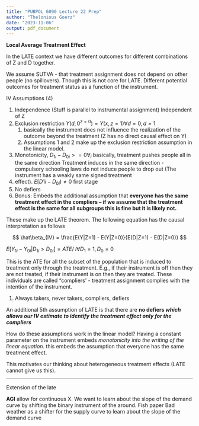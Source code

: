```yaml
---
title: "PUBPOL 6090 Lecture 22 Prep"
author: "Thelonious Goerz"
date: "2023-11-06"
output: pdf_document
---
```


**Local Average Treatment Effect**

In the LATE context we have different outcomes for different combinations of Z and D together.

We assume SUTVA - that treatment assignment does not depend on other people (no spillovers). Though this is not core for LATE. Different potential outcomes for treatment status as a function of the instrument.

IV Assumptions (4)

1.  Independence (Stuff is parallel to instrumental assignment) Independent of Z
2.  Exclusion restriction $Y(d,0^{z=0}) = Y(x,z=1) \forall d=0,d=1$
    1.  basically the instrument does not influence the realization of the outcome beyond the treatment (Z has no direct causal effect on Y)
    2.  Assumptions 1 and 2 make up the exclusion restriction assumption in the linear model.
3.  Monotonicity, $D_{1i} - D_{0i} >= 0 \forall_i$ basically, treatment pushes people all in the same direction Treatment induces in the same direction - compulsory schooling laws do not induce people to drop out (The instrument has a weakly same signed treatment
4.  effect). $E[D{1i} - D_{0i}) \neq 0$ first stage
5.  No defiers
6.  Bonus: Embeds the additional assumption that **everyone has the same treatment effect in the compliers -- if we assume that the treatment effect is the same for all subgroups this is fine but it is likely not.**

These make up the LATE theorem. The following equation has the causal interpretation as follows

$$
\hat\beta_{IV} = \frac{E(Y|Z=1) - E(Y|Z=0)}{E(D|Z=1) - E(D|Z=0)}
$$

$E[Y_{1i}- Y_{0i} |D_{1i} > D_{0i}] = ATE / \ i \forall D_1 =1,D_0 = 0$

This is the ATE for all the subset of the population that is induced to treatment only through the treatment. E.g., if their instrument is off then they are not treated, if their instrument is on then they are treated. These individuals are called "compliers' - treatment assignment complies with the intention of the instrument.

1.  Always takers, never takers, compliers, defiers

An additional 5th assumption of LATE is that there are **no defiers *which allows our IV estimate to identify the treatment effect only for the compliers***

How do these assumptions work in the linear model? Having a constant parameter on the instrument embeds *monotonicity into the writing of the linear equation.* this embeds the assumption that everyone has the same treatment effect.

This motivates our thinking about heterogeneous treatment effects (LATE cannot give us this).

------------------------------------------------------------------------

Extension of the late

**AGI** allow for continuous X. We want to learn about the slope of the demand curve by shifting the binary instrument of the around. Fish paper Bad weather as a shifter for the supply curve to learn about the slope of the demand curve
